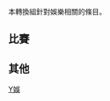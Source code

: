 {{CGroupH|name=娛樂|desc=娛樂}}
{{CGroupF}}<noinclude>[[Category:公共轉換組模板|Y娛]]

本轉換組針對娛樂相關的條目。

== 比賽 ==
</noinclude>
{{CItem|zh-hans:大运会;zh-hant:世大運;|original=}}
{{CItem|zh-hans:魔方;zh-hant:魔術方塊;|original=}}
{{CItem|zh-hans:残疾人奥林匹克运动会;zh-hk:傷殘奧林匹克運動會;zh-tw:帕拉林匹克運動會;|original=}}
{{CItem|zh-hans:残奥会;zh-tw:帕拉林匹克運動會;zh-hk:殘奧會;|original=}}
{{CItem|zh-hans:残奥;zh-tw:帕運;zh-hk:殘奧;|original=}}
<noinclude>

== 其他 ==
</noinclude>
{{CItem|zh-hans:沒戏;zh-hant:沒戲唱;|original=}}
{{CItem|zh-hans:国庆节;zh-hant:國慶日;|original=}}
{{CItem|zh-hans:游园会;zh-hant:園遊會;|original=}}
{{CItem|zh-hans:单本剧;zh-hant:單元劇;|original=}}
{{CItem|zh-hans:小蝸;zh-hant:小耳朵;|original=}}
{{CItem|zh-hans:戛纳; zh-tw:坎城; zh-hk:康城;|original=}}
{{CItem|zh-hans:悬疑; zh-hant:懸疑;|original=}}
{{CItem|zh-hans:朋克; zh-hant:龐克;|original=}}
{{CItem|zh-hans:军旅; zh-hant:軍教;|original=}}
{{CItem|zh-hans:军旅剧; zh-hant:軍教片;|original=}}
{{CItem|zh-hans:系列片; zh-hant:影集; zh-hk:劇集;|original=}}
{{CItem|zh-hans:报告文学; zh-hant:報導文學;|original=}}
<noinclude>
{{CGroupF}}